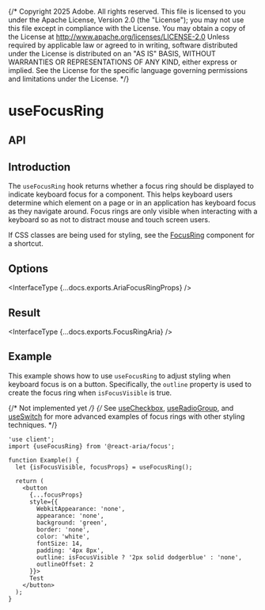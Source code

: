 {/* Copyright 2025 Adobe. All rights reserved.
This file is licensed to you under the Apache License, Version 2.0 (the "License");
you may not use this file except in compliance with the License. You may obtain a copy
of the License at http://www.apache.org/licenses/LICENSE-2.0
Unless required by applicable law or agreed to in writing, software distributed under
the License is distributed on an "AS IS" BASIS, WITHOUT WARRANTIES OR REPRESENTATIONS
OF ANY KIND, either express or implied. See the License for the specific language
governing permissions and limitations under the License. */}



# useFocusRing

## API

<FunctionAPI links={docs.links} function={docs.exports.useFocusRing} />

## Introduction

The `useFocusRing` hook returns whether a focus ring should be displayed to indicate keyboard focus for a component.
This helps keyboard users determine which element on a page or in an application has keyboard focus as they
navigate around. Focus rings are only visible when interacting with a keyboard so as not to distract mouse
and touch screen users.

If CSS classes are being used for styling, see the [FocusRing](FocusRing.html) component for a shortcut.

## Options

<InterfaceType {...docs.exports.AriaFocusRingProps} />

## Result

<InterfaceType {...docs.exports.FocusRingAria} />

## Example

This example shows how to use `useFocusRing` to adjust styling when keyboard focus is on a button.
Specifically, the `outline` property is used to create the focus ring when `isFocusVisible` is true.

{/* Not implemented yet */}
{/* See [useCheckbox](useCheckbox.html#styling), [useRadioGroup](useRadioGroup.html#styling), and
[useSwitch](useSwitch.html#example) for more advanced examples of focus rings with other styling
techniques. */}

```tsx render
'use client';
import {useFocusRing} from '@react-aria/focus';

function Example() {
  let {isFocusVisible, focusProps} = useFocusRing();

  return (
    <button
      {...focusProps}
      style={{
        WebkitAppearance: 'none',
        appearance: 'none',
        background: 'green',
        border: 'none',
        color: 'white',
        fontSize: 14,
        padding: '4px 8px',
        outline: isFocusVisible ? '2px solid dodgerblue' : 'none',
        outlineOffset: 2
      }}>
      Test
    </button>
  );
}
```
